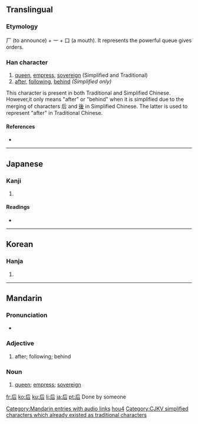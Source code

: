 {{also|後}}
==Translingual==

===Etymology===
厂 (to announce) + 一 + 口 (a mouth). It represents the powerful queue gives orders.

===Han character===
{{Han char|rn=30|rad=口|as=03|sn=6|four=7226<sub>1</sub>|canj=竹一口 (HMR)}}

# [[queen]], [[empress]], [[sovereign]] (Simplified and Traditional)
# [[after]], [[following]], [[behind]] ''(Simplified only)''

This character is present in both Traditional and Simplified Chinese. However,it only means "after" or "behind" when it is simplified due to the merging of characters 后 and [[後]] in Simplified Chinese. The latter is used to represent "after" in Traditional Chinese.

====References====
* {{Han ref|kx=0176.010|dkj=03298|dj=0393.010|hdz=10580.010|uh=540E|ud=21518|bh=A65A|bd=42586}}

----

==Japanese==

===Kanji===
{{ja-kanji|grade=6|rs=口03}}

# {{defn|Japanese}}

====Readings====
* {{ja-readings|on=[[こう]] (kō), [[ご]] (go)|kun=[[きみ]] (kimi), [[きさき]] (kisaki)}}

----

==Korean==

===Hanja===
{{ko-hanja|hangeul=후|rv=hu|mr=hu}}

# {{defn|Korean|sort=口03}}

----

==Mandarin==

===Pronunciation===
* {{audio|zh-hòu.ogg|audio}}

===Adjective===
{{cmn-adj|s|pin=hòu|pint=hou4|tra=後|sim=后|rs=口03}}

# after; following; behind

===Noun===
{{cmn-noun|ts|pin=hòu|pint=hou4|rs=口03}}

# [[queen]]; [[empress]]; [[sovereign]]

[[Category:Mandarin entries with audio links]]
[[Category:zh-cn:Beginning Mandarin|hou4]]
[[Category:CJKV simplified characters which already existed as traditional characters]]

[[fr:后]]
[[ko:后]]
[[ku:后]]
[[li:后]]
[[ja:后]]
[[pt:后]]
Done by someone